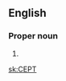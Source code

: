 {{also|cept|'cept}}
==English==

===Proper noun===
{{en-proper noun}}

# {{w|Conference of European Posts and Telegraphs}}

[[sk:CEPT]]